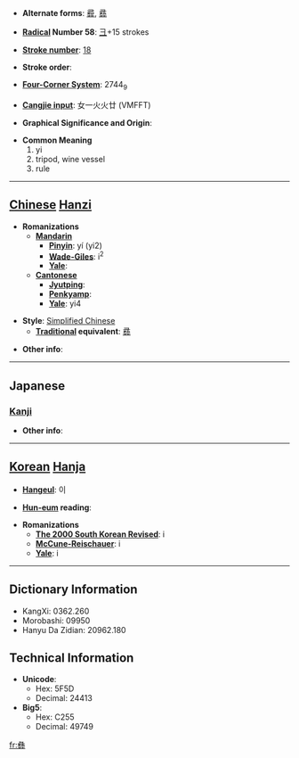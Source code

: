 * '''Alternate forms''': [[彛]], [[彞]]

* '''[[Wiktionary:Chinese radical index| Radical]] Number 58''': [[Wiktionary:Chinese radical index 彐|彐]]+15 strokes

* '''[[Wiktionary:Chinese total strokes index|Stroke number]]''': [[Wiktionary:Chinese total strokes index 18|18]]

* '''Stroke order''': 

* '''[[Wiktionary:Chinese four corner index|Four-Corner System]]''': 2744<sub>9</sub>

* '''[[Wiktionary:Chinese Cangjie index|Cangjie input]]''': 女一火火廿 (VMFFT)

* '''Graphical Significance and Origin''': 

* '''Common Meaning'''
*#yi
*# tripod, wine vessel
*# rule


----

== [[Chinese]] [[Hanzi]] ==

* '''Romanizations'''
** '''[[Mandarin]]'''
*** '''[[Pinyin]]''': yí (yi2)
*** '''[[Wade-Giles]]''': i<sup>2</sup>
*** '''[[Yale]]''': 
** '''[[Cantonese]]'''
*** '''[[Jyutping]]''':
*** '''[[Penkyamp]]''': 
*** '''[[Yale]]''': yi4

* '''Style''': [[Simplified Chinese]] 
** '''[[Traditional Chinese|Traditional]] equivalent''': [[彞]]

* '''Other info''': 

----

==Japanese==
===[[Kanji]]===
{{kanji|on readings=[[い]] (i)|kun readings=[[つね]] (tsune)}}

* '''Other info''':  

----

== [[Korean]] [[Hanja]] ==

* '''[[Hangeul]]''': 이

* '''[[Hun-eum]] reading''': 

* '''Romanizations'''
** '''[[The 2000 South Korean Revised Romanization|The 2000 South Korean Revised]]''': i
** '''[[McCune-Reischauer]]''': i
** '''[[Yale]]''': i

----

== Dictionary Information ==

* KangXi: 0362.260
* Morobashi: 09950
* Hanyu Da Zidian: 20962.180

== Technical Information ==

* '''Unicode''':
** Hex: 5F5D
** Decimal: 24413
* '''Big5''':
** Hex: C255
** Decimal: 49749

[[fr:彝]]